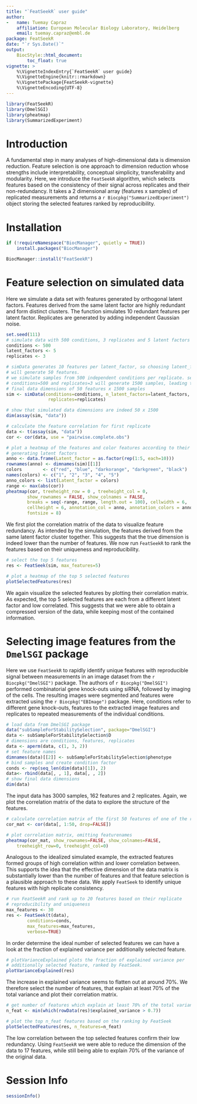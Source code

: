 ```yaml
---
title: "`FeatSeekR` user guide"
author: 
-   name: Tuemay Capraz
    affiliation: European Molecular Biology Laboratory, Heidelberg
    email: tuemay.capraz@embl.de
package: FeatSeekR
date: "`r Sys.Date()`"
output:  
    BiocStyle::html_document:
        toc_float: true
vignette: >
    %\VignetteIndexEntry{`FeatSeekR` user guide}
    %\VignetteEngine{knitr::rmarkdown}
    %\VignettePackage{FeatSeekR-vignette}
    %\VignetteEncoding{UTF-8}
---
```




```r
library(FeatSeekR)
library(DmelSGI)
library(pheatmap)
library(SummarizedExperiment)
```


# Introduction

A fundamental step in many analyses of high-dimensional data is dimension 
reduction. Feature selection is one approach to dimension reduction whose 
strengths include interpretability, conceptual simplicity, transferability 
and modularity.
Here, we introduce the `FeatSeekR` algorithm, which selects features based on 
the consistency of their signal across replicates and their non-redundancy.
It takes a 2 dimensional array (features x samples) of replicated measurements
and returns a `r Biocpkg("SummarizedExperiment")` object storing the selected 
features ranked by reproducibility.

# Installation

```r
if (!requireNamespace("BiocManager", quietly = TRUE))
    install.packages("BiocManager")

BiocManager::install("FeatSeekR")
```

# Feature selection on simulated data

Here we simulate a data set with features generated by orthogonal latent 
factors. Features derived from the same latent factor are highly redundant and 
form distinct clusters. The function \code{simData} simulates 10 redundant 
features per latent factor. Replicates are generated by adding independent 
Gaussian noise.

```r
set.seed(111)
# simulate data with 500 conditions, 3 replicates and 5 latent factors 
conditions <- 500
latent_factors <- 5
replicates <- 3

# simData generates 10 features per latent_factor, so choosing latent_factors=5
# will generate 50 features.
# we simulate samples from 500 independent conditions per replicate. setting 
# conditions=500 and replicates=3 will generate 1500 samples, leading to 
# final data dimensions of 50 features x 1500 samples
sim <- simData(conditions=conditions, n_latent_factors=latent_factors,
                replicates=replicates)

# show that simulated data dimensions are indeed 50 x 1500 
dim(assay(sim, "data"))

# calculate the feature correlation for first replicate
data <- t(assay(sim, "data"))
cor <- cor(data, use = "pairwise.complete.obs")

# plot a heatmap of the features and color features according to their 
# generating latent factors
anno <- data.frame(Latent_factor = as.factor(rep(1:5, each=10)))
rownames(anno) <- dimnames(sim)[[1]]
colors        <- c("red", "blue", "darkorange", "darkgreen", "black")
names(colors) <- c("1", "2", "3", "4", "5")
anno_colors <- list(Latent_factor = colors)
range <- max(abs(cor))
pheatmap(cor, treeheight_row = 0 , treeheight_col = 0, 
        show_rownames = FALSE, show_colnames = FALSE,
        breaks = seq(-range, range, length.out = 100), cellwidth = 6, 
        cellheight = 6, annotation_col = anno, annotation_colors = anno_colors, 
        fontsize = 8)
```
We first plot the correlation matrix of the data to visualize feature 
redundancy. As intended by the simulation, the features derived from the 
same latent factor cluster together. This suggests that the true dimension is
indeed lower than the number of features.
We now run `FeatSeekR` to rank the features based on their uniqueness and
reproducibility.

```r
# select the top 5 features
res <- FeatSeek(sim, max_features=5)

# plot a heatmap of the top 5 selected features 
plotSelectedFeatures(res)
```
We again visualize the selected features by plotting their correlation matrix.
As expected, the top 5 selected features are each from a different latent 
factor and low correlated. This suggests that we were able to obtain a 
compressed version of the data, while keeping most of the contained 
information.

# Selecting image features from the `DmelSGI` package

Here we use `FeatSeekR` to rapidly identify unique features with reproducible 
signal between measurements in an image dataset from the `r Biocpkg("DmelSGI")` 
package. The authors of `r Biocpkg("DmelSGI")` performed combinatorial gene 
knock-outs using siRNA, 
followed by imaging of the cells. The resulting images were segmented and 
features were extracted using the `r Biocpkg("EBImage")` package. Here, 
conditions refer to different gene knock-outs, features to the extracted image 
features and replicates to repeated measurements of the individual conditions.


```r
# load data from DmelSGI package
data("subSampleForStabilitySelection", package="DmelSGI")
data <- subSampleForStabilitySelection$D
# dimensions are conditions, features, replicates
data <- aperm(data, c(1, 3, 2))
# set feature names
dimnames(data)[[2]] <- subSampleForStabilitySelection$phenotype
# bind samples and create condition factor
conds <- rep(seq_len(dim(data)[1]), 2)
data<- rbind(data[, , 1], data[, , 2])
# show final data dimensions
dim(data)
```

The input data has 3000 samples, 162 features and 2
replicates. Again, we plot the correlation matrix of the data to explore the 
structure of the features.

```r
# calculate correlation matrix of the first 50 features of one of the replicates
cor_mat <- cor(data[, 1:50, drop=FALSE])

# plot correlation matrix, omitting featurenames
pheatmap(cor_mat, show_rownames=FALSE, show_colnames=FALSE,
    treeheight_row=0, treeheight_col=0)
```

Analogous to the idealized simulated example, the extracted features formed 
groups of high correlation within and lower correlation between. This supports 
the idea that the effective dimension of the data matrix is substantially lower 
than the number of features and that feature selection is a plausible approach 
to these data. We apply `FeatSeek` to identify unique features with high 
replicate consistency.

```r
# run FeatSeekR and rank up to 20 features based on their replicate 
# reproducibility and uniqueness
max_features <- 30
res <- FeatSeek(t(data), 
        conditions=conds, 
        max_features=max_features,
        verbose=TRUE)
```

In order determine the ideal number of selected features we can have a look at 
the fraction of explained variance per additionally selected feature.

```r
# plotVarianceExplained plots the fraction of explained variance per 
# additionally selected feature, ranked by FeatSeek.
plotVarianceExplained(res)
```

The increase in explained variance seems to flatten out at around 70%.
We therefore select the number of features, that explain at least 70% of the 
total variance and plot their correlation matrix.

```r
# get number of features which explain at least 70% of the total variance
n_feat <- min(which(rowData(res)$explained_variance > 0.7))

# plot the top n_feat features based on the ranking by FeatSeek
plotSelectedFeatures(res, n_features=n_feat)
```

The low correlation between the top selected features confirm their low 
redundancy. Using `FeatSeekR` we were able to reduce the dimension of the data 
to 17 features, while still being able to explain 70% of the variance of the 
original data.



# Session Info

```r
sessionInfo()
```

